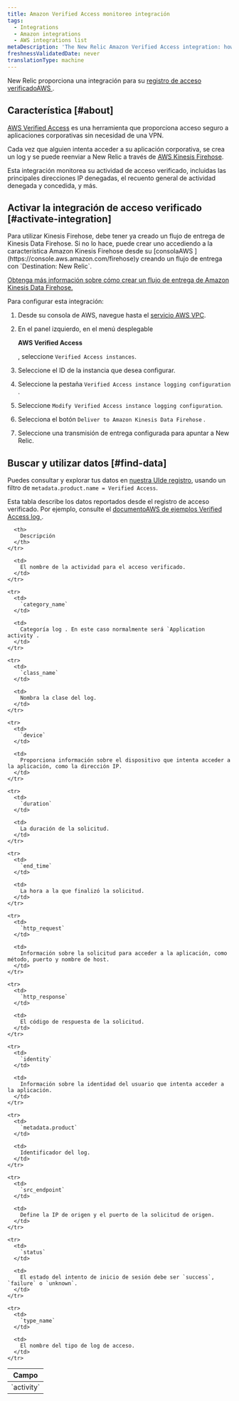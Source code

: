 ```yaml
---
title: Amazon Verified Access monitoreo integración
tags:
  - Integrations
  - Amazon integrations
  - AWS integrations list
metaDescription: 'The New Relic Amazon Verified Access integration: how to enable it, and what data it reports.'
freshnessValidatedDate: never
translationType: machine
---
```


New Relic proporciona una integración para su [registro de acceso verificadoAWS ](https://docs.aws.amazon.com/verified-access/latest/ug/what-is-verified-access.html).

## Característica [#about]

[AWS Verified Access](https://aws.amazon.com/verified-access) es una herramienta que proporciona acceso seguro a aplicaciones corporativas sin necesidad de una VPN.

Cada vez que alguien intenta acceder a su aplicación corporativa, se crea un log y se puede reenviar a New Relic a través de [AWS Kinesis Firehose](https://aws.amazon.com/kinesis/firehose).

Esta integración monitorea su actividad de acceso verificado, incluidas las principales direcciones IP denegadas, el recuento general de actividad denegada y concedida, y más.

## Activar la integración de acceso verificado [#activate-integration]

<Callout variant="important">
  Para utilizar Kinesis Firehose, debe tener ya creado un flujo de entrega de Kinesis Data Firehose. Si no lo hace, puede crear uno accediendo a la característica Amazon Kinesis Firehose desde su [consolaAWS ](https://console.aws.amazon.com/firehose)y creando un flujo de entrega con `Destination: New Relic`.

  [Obtenga más información sobre cómo crear un flujo de entrega de Amazon Kinesis Data Firehose.](https://docs.aws.amazon.com/firehose/latest/dev/basic-create.html?icmpid=docs_console_unmapped)
</Callout>

Para configurar esta integración:

1. Desde su consola de AWS, navegue hasta el [servicio AWS VPC](https://console.aws.amazon.com/vpc).

2. En el panel izquierdo, en el menú desplegable

   <DoNotTranslate>**AWS Verified Access**</DoNotTranslate>

   , seleccione `Verified Access instances`.

3. Seleccione el ID de la instancia que desea configurar.

4. Seleccione la pestaña `Verified Access instance logging configuration` .

5. Seleccione `Modify Verified Access instance logging configuration`.

6. Selecciona el botón `Deliver to Amazon Kinesis Data Firehose` .

7. Seleccione una transmisión de entrega configurada para apuntar a New Relic.

## Buscar y utilizar datos [#find-data]

Puedes consultar y explorar tus datos en [nuestra UIde registro](/docs/logs/ui-data/use-logs-ui), usando un filtro de `metadata.product.name = Verified Access`.

Esta tabla describe los datos reportados desde el registro de acceso verificado. Por ejemplo, consulte el [documentoAWS de ejemplos Verified Access log ](https://docs.aws.amazon.com/verified-access/latest/ug/verified-access-logs-examples.html).

<table>
  <thead>
    <tr>
      <th style={{ width: "200px" }}>
        Campo
      </th>

      <th>
        Descripción
      </th>
    </tr>
  </thead>

  <tbody>
    <tr>
      <td>
        `activity`
      </td>

      <td>
        El nombre de la actividad para el acceso verificado.
      </td>
    </tr>

    <tr>
      <td>
        `category_name`
      </td>

      <td>
        Categoría log . En este caso normalmente será `Application activity`.
      </td>
    </tr>

    <tr>
      <td>
        `class_name`
      </td>

      <td>
        Nombra la clase del log.
      </td>
    </tr>

    <tr>
      <td>
        `device`
      </td>

      <td>
        Proporciona información sobre el dispositivo que intenta acceder a la aplicación, como la dirección IP.
      </td>
    </tr>

    <tr>
      <td>
        `duration`
      </td>

      <td>
        La duración de la solicitud.
      </td>
    </tr>

    <tr>
      <td>
        `end_time`
      </td>

      <td>
        La hora a la que finalizó la solicitud.
      </td>
    </tr>

    <tr>
      <td>
        `http_request`
      </td>

      <td>
        Información sobre la solicitud para acceder a la aplicación, como método, puerto y nombre de host.
      </td>
    </tr>

    <tr>
      <td>
        `http_response`
      </td>

      <td>
        El código de respuesta de la solicitud.
      </td>
    </tr>

    <tr>
      <td>
        `identity`
      </td>

      <td>
        Información sobre la identidad del usuario que intenta acceder a la aplicación.
      </td>
    </tr>

    <tr>
      <td>
        `metadata.product`
      </td>

      <td>
        Identificador del log.
      </td>
    </tr>

    <tr>
      <td>
        `src_endpoint`
      </td>

      <td>
        Define la IP de origen y el puerto de la solicitud de origen.
      </td>
    </tr>

    <tr>
      <td>
        `status`
      </td>

      <td>
        El estado del intento de inicio de sesión debe ser `success`, `failure` o `unknown`.
      </td>
    </tr>

    <tr>
      <td>
        `type_name`
      </td>

      <td>
        El nombre del tipo de log de acceso.
      </td>
    </tr>
  </tbody>
</table>
